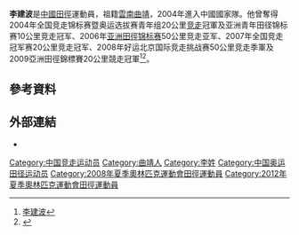 {{Infobox sportsperson
| name                      = 李建波
| image                     = Li Jianbo 2013.jpg
| image_size                = 
| alt                       = 
| caption                   = 
| real_name                 = 
| native_name               = 
| native_name_lang          = 
| romanizedname             = 
| english_name              = 
| birth_name                = 
| nationality               = {{CHN-1949}}
| national_team             = {{CHN-1949}}
| ethnicity                 = 
| hometown                  = {{CHN-1949}}雲南省曲靖市
| citizenship               = 
| birth_date                = {{Birth date and age|year=1986|month=11|day=14}}
| birth_place               = {{CHN-1949}}雲南省曲靖市會澤縣
| death_date                = 
| death_place               = 
| resting_place             = 
| resting_place_coordinates = 
| monuments                 = 
| residence                 = {{CHN-1949}}雲南省曲靖市會澤縣魯納鄉
| education                 = 
| alma_mater                = 
| occupation                = 
| years_active              = 2001 -
| agent                     = 
| height                    = {{height|m=1.74}}
| weight                    = {{weight|kg=56}}
| spouse                    = 
| country                   = {{CHN-1949}}
| sport                     = 田徑
| disability                = 
| disability_class          = 
| rank                      = 
| event                     = 競走
| collegeteam               = 
| league                    = 
| league_type               = 
| club                      = 
| team                      = 
| former_partner            = 
| coach                     = 
| retired                   = 
| coaching                  = 
| worlds                    = 
{{ubl
|'''2009年世界田徑錦標賽'''：20公里競走第11名
|'''2010年IAAF競走杯'''：20公里競走第29名
|'''2011年世界田徑錦標賽'''：50公里競走第24名
|'''2013年世界田徑錦標賽'''：50公里競走第26名
}}
| regionals                 = 
{{ubl
|'''2004年亞洲青年田徑錦標賽'''：10000公尺競走第一名
|'''2006年亞洲競走錦標賽'''：50公里第二名
|'''2007年亞洲競走錦標賽'''：50公里第三名
|'''2009年亞洲競走錦標賽'''：20公里第一名
|'''2009年亞洲田徑錦標賽'''：20公里競走第一名
}}
| nationals                 = 
{{ubl
|'''2005年中國全國運動會男子組'''：20公里競走第八名
|'''2009年中國全國運動會男子組'''：20公里競走第二名
|'''2009年中國全國運動會男子組'''：50公里競走第四名
|'''2013年中國全國運動會男子組'''：50公里競走第二名
}}
| olympics                  = 
{{ubl
|'''2008年夏季奧林匹克運動會'''：50公里競走第14名
|'''2012年夏季奧林匹克運動會'''：50公里競走第4名
}}
| paralympics               = 
| highestranking            = 
| pb                        = 
{{ubl
|'''10000公尺競走'''：42分43.08秒 （2004年）
|'''10公里競走'''：39分56秒 （2012年）
|'''20公里競走'''：1小時18分52秒 （2013年）
|'''35公里競走'''：2小時33分31秒 （2012年）
|'''50公里競走'''：3小時39分01秒 （2012年）
}}
| medaltemplates            = 
{{MedalCountry|{{CHN-1949}}}}
{{MedalSport|男子田徑}}
{{MedalCompetition|亞洲青年田徑錦標賽}}
{{MedalGold|2004年馬來西亞霹靂州怡保|10000公尺競走}}
{{MedalCompetition|亞洲競走錦標賽}}
{{MedalSilver|2006年日本石川縣輪島市|50公里競走}}
{{MedalBronze|2007年日本石川縣輪島市|50公里競走}}
{{MedalGold|2009年日本石川縣能美市|20公里競走}}
{{MedalCompetition|亞洲田徑錦標賽}}
{{MedalGold|2009年中國廣東省廣州市|20公里競走}}
| updated                   = 2016年11月23日
}}
'''李建波'''{{BD|1986年|11月14日||}}是[[中华人民共和国|中國]][[田徑|田徑]]運動員，祖籍[[云南省|雲南]][[曲靖市|曲靖]]，2004年進入中國國家隊。他曾奪得2004年全国竞走锦标赛暨奥运选拔赛青年组20公里[[竞走|竞走]]冠軍及亚洲青年田径锦标赛10公里竞走冠军、2006年[[亚洲田徑锦标赛|亚洲田徑锦标赛]]50公里竞走亚军、2007年全国竞走冠军赛20公里竞走冠军、2008年好运北京国际竞走挑战赛50公里竞走季軍及2009亞洲田徑錦標賽20公里競走冠軍<ref>[http://data.sports.163.com/athlete/history/0005000E0YUZ.html#description 李建波]{{dead link|date=2018年3月 |bot=InternetArchiveBot |fix-attempted=yes }}</ref><ref>{{Cite web |url=http://sports.163.com/09/1112/16/5NUCT21B00051CAQ.html |title=20km男竞三驾马车王浩缺席 李建波褚亚飞揽金银 |access-date=2009-11-23 |archive-url=https://web.archive.org/web/20180711185358/http://sports.163.com/09/1112/16/5NUCT21B00051CAQ.html |archive-date=2018-07-11 |dead-url=yes }}</ref>。

== 參考資料 ==
{{Reflist}}

== 外部連結 ==
*{{IAAF name|199936}}

[[Category:中国竞走运动员|Category:中国竞走运动员]]
[[Category:曲靖人|Category:曲靖人]]
[[Category:李姓|Category:李姓]]
[[Category:中国奥运田径运动员|Category:中国奥运田径运动员]]
[[Category:2008年夏季奧林匹克運動會田徑運動員|Category:2008年夏季奧林匹克運動會田徑運動員]]
[[Category:2012年夏季奧林匹克運動會田徑運動員|Category:2012年夏季奧林匹克運動會田徑運動員]]